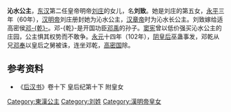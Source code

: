 {{東亞女性歷史人物
| 名稱=沁水公主
| 身份=[[汉朝|汉朝]]公主
| 畫像=
| 說明=
| 姓=刘
| 名=致
| 封爵=[[公主|公主]]
| 位號=
| 封號=沁水公主，沁水长公主
| 出生年=
| 逝世年=
| 諡號=
| 墳墓=
| 父親=[[汉明帝|汉明帝]][[刘庄|刘庄]]
| 同胞兄弟=
| 母親=
|}}


'''沁水公主'''，[[东汉|东汉]]第二任皇帝明帝[[汉明帝|刘庄]]的女儿，名'''刘致'''。她是刘庄的第五女，[[永平|永平]]三年（60年），[[汉明帝|汉明帝]]刘庄册封她为沁水公主，[[汉章帝|汉章帝]]时为沁水长公主。刘致嫁给适高密侯[[邓乾|邓-{乾}-]]。邓-{乾}-是开国功臣[[邓禹|邓禹]]的孙子。[[窦宪|窦宪]]曾以低价强买沁水公主的庄园，公主惧其权势而不敢争。[[永元_(东汉)|永元]]十四年（102年），[[阴皇后|阴皇后]]巫蛊事发，邓乾从兄[[邓奉|邓奉]]以皇后之舅被诛，连坐邓乾，[[高密国|高密国]]除。

==参考资料==
*《[[后汉书|后汉书]]》卷十下 皇后纪第十下 附皇女

[[Category:東漢公主|Category:東漢公主]]
[[Category:刘姓|Category:刘姓]]
[[Category:漢明帝皇女|Category:漢明帝皇女]]
